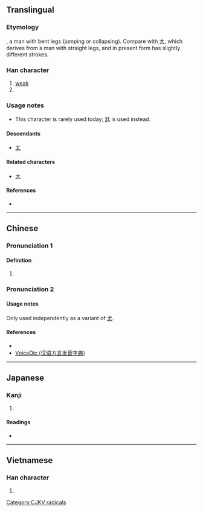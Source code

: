 {{character info/new}}
{{also|ㄤ|尤|尣}}
==Translingual==
{{stroke order|type=animate}}

===Etymology===
{{Han etyl}}
{{liushu|i}}, a man with bent legs (jumping or collapsing). Compare with [[大]], which derives from a man with straight legs, and in present form has slightly different strokes.

===Han character===
{{Han char|rn=43|rad=尢|as=00|sn=3|four=40010|canj=KU,XKU}}

# [[weak]]
# {{mul-kangxi radical-def}}

===Usage notes===
* This character is rarely used today; [[尪]] is used instead.

====Descendants====
* [[ㄤ]]

====Related characters====
* [[大]]

====References====
* {{Han ref|kx=0298.020|dkj=07539|dj=0593.010|hdz=10551.100|uh=5C22|ud=23586|bh=A471|bd=42097}}

----

==Chinese==
{{zh-forms}}

===Pronunciation 1===
{{zh-pron
|m=wāng
|c=wong1
|h=pfs=vong
|mn=ong
|w=
|mc=y
|oc=
|ma=|ma2=
|cat=a
}}

====Definition====
# {{defn|lang=zh}}

===Pronunciation 2===
{{zh-see|尤|v}}

====Usage notes====
Only used independently as a variant of [[尤]].

====References====
* {{cite-book|last=McNaughton|first=William|year=2005
|title=Reading & Writing Chinese: Simplified Character Edition|publisher=Tuttle|isbn=978-0804835091
|page=14|edition=2nd Edition
}}
* [http://cn.voicedic.com/ VoiceDic (汉语方言发音字典)]

----

==Japanese==

===Kanji===
{{ja-kanji|grade=9|rs=尢00}}

# {{defn|lang=ja|sort=尢00}}

====Readings====
* {{ja-readings|on=[[おう]] (ō)|kun=[[あしなえ]] (ashinae), [[せむし]] (semushi)}}

----

==Vietnamese==

===Han character===
{{vi-hantu|[[uông]], [[vưu]]|rs=尢00}}

# {{defn|lang=vi|sort=尢00}}

[[Category:CJKV radicals]]